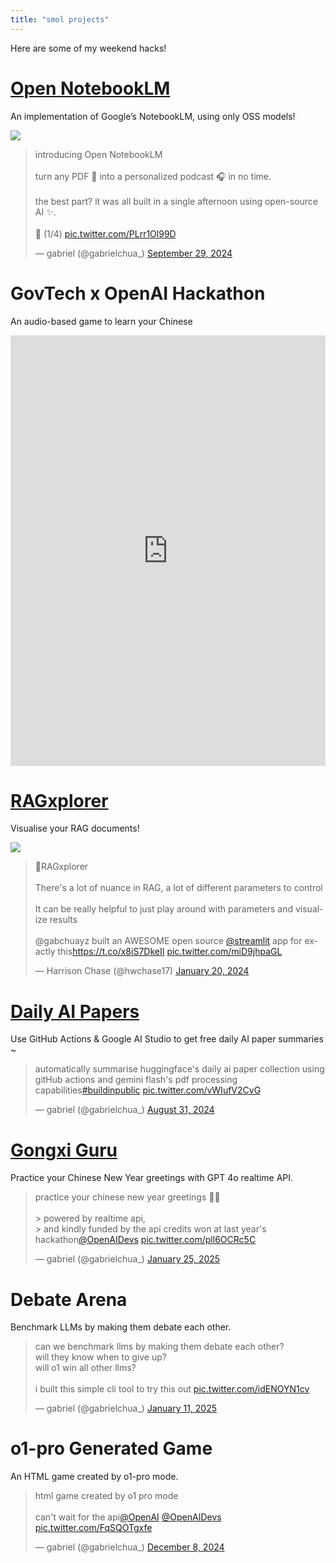 ```yaml
---
title: "smol projects"
---
```


Here are some of my weekend hacks! 

# [Open NotebookLM](https://github.com/gabrielchua/open-notebooklm)

An implementation of Google's NotebookLM, using only OSS models!

![](images/open-notebooklm.png)

<blockquote class="twitter-tweet"><p lang="en" dir="ltr">introducing Open NotebookLM <br><br>turn any PDF 📄 into a personalized podcast 🎧 in no time. <br><br>the best part? it was all built in a single afternoon using open-source AI ✨.<br><br>🧵 (1/4) <a href="https://t.co/PLrr1Ol99D">pic.twitter.com/PLrr1Ol99D</a></p>&mdash; gabriel (@gabrielchua_) <a href="https://twitter.com/gabrielchua_/status/1840397217099878678?ref_src=twsrc%5Etfw">September 29, 2024</a></blockquote> <script async src="https://platform.twitter.com/widgets.js" charset="utf-8"></script> 

# GovTech x OpenAI Hackathon

An audio-based game to learn your Chinese

<iframe src="https://www.linkedin.com/embed/feed/update/urn:li:share:7265703124680478720" height="689" width="504" frameborder="0" allowfullscreen="" title="Embedded post"></iframe>


# [RAGxplorer](https://github.com/gabrielchua/RAGxplorer)

Visualise your RAG documents!

![](images/ragxplorer.png)

<blockquote class="twitter-tweet"><p lang="en" dir="ltr">🦺RAGxplorer<br><br>There&#39;s a lot of nuance in RAG, a lot of different parameters to control<br><br>It can be really helpful to just play around with parameters and visualize results<br><br>@gabchuayz built an AWESOME open source <a href="https://twitter.com/streamlit?ref_src=twsrc%5Etfw">@streamlit</a> app for exactly this<a href="https://t.co/x8iS7DkeII">https://t.co/x8iS7DkeII</a> <a href="https://t.co/miD9jhpaGL">pic.twitter.com/miD9jhpaGL</a></p>&mdash; Harrison Chase (@hwchase17) <a href="https://twitter.com/hwchase17/status/1748730564130283914?ref_src=twsrc%5Etfw">January 20, 2024</a></blockquote> <script async src="https://platform.twitter.com/widgets.js" charset="utf-8"></script> 

# [Daily AI Papers](https://github.com/gabrielchua/daily-ai-papers)

Use GitHub Actions & Google AI Studio to get free daily AI paper summaries ~

<blockquote class="twitter-tweet"><p lang="en" dir="ltr">automatically summarise huggingface&#39;s daily ai paper collection using gitHub actions and gemini flash&#39;s pdf processing capabilities<a href="https://twitter.com/hashtag/buildinpublic?src=hash&amp;ref_src=twsrc%5Etfw">#buildinpublic</a> <a href="https://t.co/vWIufV2CvG">pic.twitter.com/vWIufV2CvG</a></p>&mdash; gabriel (@gabrielchua_) <a href="https://twitter.com/gabrielchua_/status/1829726300963312123?ref_src=twsrc%5Etfw">August 31, 2024</a></blockquote> <script async src="https://platform.twitter.com/widgets.js" charset="utf-8"></script> 

# [Gongxi Guru](https://gongxi-guru.vercel.app/)

Practice your Chinese New Year greetings with GPT 4o realtime API.

<blockquote class="twitter-tweet"><p lang="en" dir="ltr">practice your chinese new year greetings 🍊🧧<br><br>&gt; powered by realtime api, <br>&gt; and kindly funded by the api credits won at last year&#39;s hackathon<a href="https://twitter.com/OpenAIDevs?ref_src=twsrc%5Etfw">@OpenAIDevs</a> <a href="https://t.co/pll6OCRc5C">pic.twitter.com/pll6OCRc5C</a></p>&mdash; gabriel (@gabrielchua_) <a href="https://twitter.com/gabrielchua_/status/1883033271145284027?ref_src=twsrc%5Etfw">January 25, 2025</a></blockquote> <script async src="https://platform.twitter.com/widgets.js" charset="utf-8"></script> 

# Debate Arena

Benchmark LLMs by making them debate each other.

<blockquote class="twitter-tweet"><p lang="en" dir="ltr">can we benchmark llms by making them debate each other?<br>will they know when to give up?<br>will o1 win all other llms?<br><br>i built this simple cli tool to try this out <a href="https://t.co/idENOYN1cv">pic.twitter.com/idENOYN1cv</a></p>&mdash; gabriel (@gabrielchua_) <a href="https://twitter.com/gabrielchua_/status/1877955843918016835?ref_src=twsrc%5Etfw">January 11, 2025</a></blockquote> <script async src="https://platform.twitter.com/widgets.js" charset="utf-8"></script> 

# o1-pro Generated Game

An HTML game created by o1-pro mode.

<blockquote class="twitter-tweet"><p lang="en" dir="ltr">html game created by o1 pro mode<br><br>can&#39;t wait for the api<a href="https://twitter.com/OpenAI?ref_src=twsrc%5Etfw">@OpenAI</a> <a href="https://twitter.com/OpenAIDevs?ref_src=twsrc%5Etfw">@OpenAIDevs</a> <a href="https://t.co/FqSQOTgxfe">pic.twitter.com/FqSQOTgxfe</a></p>&mdash; gabriel (@gabrielchua_) <a href="https://twitter.com/gabrielchua_/status/1865653820430352472?ref_src=twsrc%5Etfw">December 8, 2024</a></blockquote> <script async src="https://platform.twitter.com/widgets.js" charset="utf-8"></script> 

